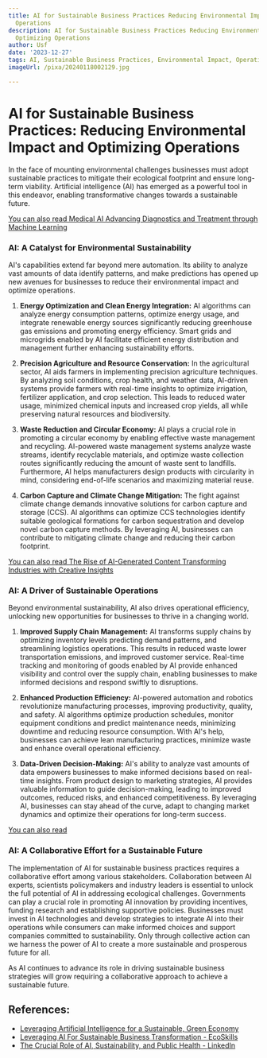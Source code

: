 ```yaml
---
title: AI for Sustainable Business Practices Reducing Environmental Impact and Optimizing
  Operations
description: AI for Sustainable Business Practices Reducing Environmental Impact and
  Optimizing Operations
author: Usf
date: '2023-12-27'
tags: AI, Sustainable Business Practices, Environmental Impact, Operations Optimization
imageUrl: /pixa/20240118002129.jpg

---
```

#  AI for Sustainable Business  Practices: Reducing Environmental Impact and Optimizing Operations

In the  face of mounting environmental  challenges businesses must adopt sustainable practices to mitigate  their ecological footprint and ensure long-term viability. Artificial intelligence (AI) has emerged as a  powerful tool in this endeavor, enabling transformative changes towards a sustainable future.

[You can  also read Medical  AI Advancing Diagnostics  and  Treatment through Machine Learning](Medical%20AI%20Advancing%20Diagnostics%20and%20Treatment%20through%20Machine%20Learning)


### AI: A Catalyst for Environmental Sustainability

AI's capabilities extend far beyond  mere automation. Its ability to analyze vast amounts of data identify patterns,  and make predictions has opened up new  avenues  for businesses to reduce  their environmental impact and  optimize operations.

1.  **Energy Optimization and Clean Energy  Integration:** AI algorithms can analyze energy consumption  patterns, optimize energy usage, and integrate renewable energy sources significantly reducing greenhouse gas emissions and promoting energy efficiency. Smart grids and  microgrids enabled  by AI facilitate efficient energy distribution and management further enhancing sustainability efforts.

2. **Precision Agriculture and Resource Conservation:** In the agricultural sector, AI aids farmers in implementing precision agriculture techniques. By analyzing soil conditions, crop health,  and weather data, AI-driven systems provide farmers with real-time insights to optimize irrigation,  fertilizer application, and crop selection. This leads to reduced water usage, minimized chemical inputs and increased crop yields, all  while preserving natural resources and biodiversity.

3. **Waste  Reduction and Circular Economy:** AI plays a crucial role in promoting a  circular economy by enabling effective waste management and recycling. AI-powered waste management systems analyze waste streams, identify recyclable materials, and optimize waste  collection routes significantly reducing the amount of  waste  sent to landfills. Furthermore, AI helps manufacturers design products with circularity in mind, considering end-of-life scenarios and maximizing material reuse.

4.  **Carbon Capture and Climate Change Mitigation:**  The fight against climate change demands innovative solutions for  carbon capture  and storage  (CCS). AI algorithms can optimize CCS  technologies identify suitable geological formations for carbon sequestration and develop novel carbon capture methods. By leveraging AI, businesses can contribute to mitigating  climate change and reducing their carbon footprint.

[You can also read The Rise of AI-Generated Content  Transforming Industries with Creative Insights](The%20Rise%20of%20AI-Generated%20Content%20Transforming%20Industries%20with%20Creative%20Insights)


### AI: A Driver of Sustainable Operations

Beyond environmental sustainability, AI also drives operational efficiency,  unlocking new opportunities for businesses to thrive in a changing  world.

1. **Improved Supply  Chain Management:** AI transforms supply chains by optimizing inventory levels predicting demand patterns, and streamlining logistics operations. This results in reduced waste lower transportation  emissions, and improved  customer service. Real-time tracking and  monitoring of goods enabled by AI provide enhanced  visibility and control over  the  supply chain, enabling businesses to make informed decisions and respond swiftly to disruptions.

2. **Enhanced Production Efficiency:** AI-powered automation and robotics  revolutionize  manufacturing processes, improving productivity, quality,  and safety. AI algorithms  optimize production schedules,  monitor equipment conditions  and predict  maintenance needs, minimizing downtime and reducing resource consumption. With AI's  help, businesses can achieve lean manufacturing practices, minimize waste and enhance overall operational efficiency.

3. **Data-Driven Decision-Making:** AI's ability to  analyze vast amounts of data empowers businesses to make informed decisions based on real-time insights. From product design to marketing strategies, AI provides valuable information  to guide decision-making, leading to improved outcomes, reduced risks,  and enhanced competitiveness. By leveraging  AI, businesses can stay ahead  of  the curve, adapt to changing market dynamics and optimize their operations for long-term success.

[You can also read ]()


### AI: A Collaborative Effort for a Sustainable Future

The implementation of AI for sustainable business practices requires a collaborative effort among various stakeholders. Collaboration between AI experts, scientists policymakers and industry leaders is essential to unlock the  full potential of AI in addressing ecological challenges. Governments can play a crucial role in promoting AI innovation by providing incentives, funding research and establishing supportive policies. Businesses must invest in AI technologies and develop strategies to integrate AI into their operations while consumers can make informed choices and  support companies committed to sustainability. Only through collective action can we harness the power of AI  to create a more  sustainable and  prosperous future for all.

As AI continues to advance its role in driving sustainable business  strategies will grow requiring a collaborative approach  to achieve a sustainable future.

## References:
- [Leveraging Artificial Intelligence for a Sustainable, Green Economy](https://www.linkedin.com/pulse/leveraging-artificial-intelligence-sustainable-green-economy-babin)
- [Leveraging AI For Sustainable Business Transformation - EcoSkills](https://ecoskills.academy/leveraging-ai-for-sustainable-transformation/)
- [The Crucial Role of AI, Sustainability, and Public Health - LinkedIn](https://www.linkedin.com/pulse/driving-toward-greener-smarter-automobile-industry-ai-smriti-1hd4c)
